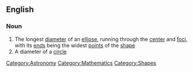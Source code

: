 ==English==

===Noun===
{{eng-noun|major axes}}

# The longest [[diameter]] of an [[ellipse]], running through the [[center]] and [[focus|foci]], with its [[end]]s being the widest [[points]] of the [[shape]]
# A diameter of a [[circle]]

[[Category:Astronomy]]
[[Category:Mathematics]]
[[Category:Shapes]]